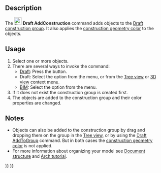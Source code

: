 <languages/>

{{Docnav
|[[Draft_AddToGroup|AddToGroup]]
|[[Draft_ToggleDisplayMode|ToggleDisplayMode]]
|[[Draft_Workbench|Draft]]
|IconL=Draft_AddToGroup.svg
|IconR=Draft_ToggleDisplayMode.svg
|IconC=Workbench_Draft.svg
}}

{{GuiCommand
|Name=Draft AddConstruction
|MenuLocation=Utilities → Add to construction group<br>Utils → Add to construction group
|Workbenches=[[Draft_Workbench|Draft]], [[BIM_Workbench|BIM]]
|Version=0.17
|SeeAlso=[[Draft_ToggleConstructionMode|Draft ToggleConstructionMode]], [[Draft_AddToGroup|Draft AddToGroup]]
}}

==Description==

The [[Image:Draft_AddConstruction.svg|24px]] '''Draft AddConstruction''' command adds objects to the [[Draft_ToggleConstructionMode|Draft construction group]]. It also applies the [[Draft_ToggleConstructionMode#Preferences|construction geometry color]] to the objects.

==Usage==

# Select one or more objects.
# There are several ways to invoke the command:
#* [[Draft_Workbench|Draft]]: Press the {{Button|[[Image:Draft_AddConstruction.svg|16px]] [[Draft_AddConstruction|Add to construction group]]}} button.
#* Draft: Select the {{MenuCommand|Utilities → [[Image:Draft_AddConstruction.svg|16px]] Add to construction group}} option from the menu, or from the [[Tree_view|Tree view]] or [[3D_view|3D view]] context menu.
#* [[BIM_Workbench|BIM]]: Select the {{MenuCommand|Utils → [[Image:Draft_AddConstruction.svg|16px]] Add to construction group}} option from the menu.
# If it does not exist the construction group is created first.
# The objects are added to the construction group and their color properties are changed.

==Notes==

* Objects can also be added to the construction group by drag and dropping them on the group in the [[Tree_view|Tree view]], or by using the [[Draft_AddToGroup|Draft AddToGroup]] command. But in both cases the [[Draft_ToggleConstructionMode#Preferences|construction geometry color]] is not applied.
* For more information about organizing your model see [[Document_structure|Document structure]] and [[Arch_tutorial#Organizing_your_model|Arch tutorial]].


{{Docnav
|[[Draft_AddToGroup|AddToGroup]]
|[[Draft_ToggleDisplayMode|ToggleDisplayMode]]
|[[Draft_Workbench|Draft]]
|IconL=Draft_AddToGroup.svg
|IconR=Draft_ToggleDisplayMode.svg
|IconC=Workbench_Draft.svg
}}

{{Draft Tools navi{{#translation:}}}}
{{Userdocnavi{{#translation:}}}}